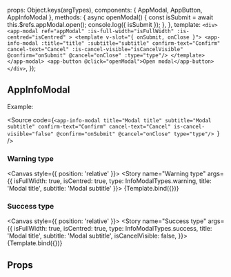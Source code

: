 
<Meta
  title="ui-kit/modals/AppInfoModal"
  component={AppInfoModal}
/>

  props: Object.keys(argTypes),
  components: { AppModal, AppButton, AppInfoModal },
  methods: {
    async openModal() {
      const isSubmit = await this.$refs.appModal.open();
      console.log({ isSubmit });
    },
  },
  template: `
    <div>
      <app-modal ref="appModal"
          :is-full-width="isFullWidth"
          :is-centred="isCentred"
        >
        <template v-slot="{ onSubmit, onClose }">
           <app-info-modal
              :title="title"
              :subtitle="subtitle"
              confirm-text="Confirm"
              cancel-text="Cancel"
              :is-cancel-visible="isCancelVisible"
              @confirm="onSubmit"
              @cancel="onClose"
              :type="type"/>
        </template>
      </app-modal>
      <app-button @click="openModal">Open modal</app-button>
    </div>
  `,
});

## AppInfoModal

Example:

<Source
  code={`<app-info-modal
      title="Modal title"
      subtitle="Modal subtitle"
      confirm-text="Confirm"
      cancel-text="Cancel"
      is-cancel-visible="false"
      @confirm="onSubmit"
      @cancel="onClose"
      type="type"/>
    `}
/>

### Warning type

<Canvas style={{ position: 'relative' }}>
  <Story
    name="Warning type"
    args={{ isFullWidth: true, isCentred: true, type: InfoModalTypes.warning, title: 'Modal title', subtitle: 'Modal subtitle' }}>
    {Template.bind({})}
  </Story>
</Canvas>

### Success type

<Canvas style={{ position: 'relative' }}>
  <Story
    name="Success type"
    args={{
      isFullWidth: true,
      isCentred: true,
      type: InfoModalTypes.success,
      title: 'Modal title',
      subtitle: 'Modal subtitle',
      isCancelVisible: false,
    }}>
    {Template.bind({})}
  </Story>
</Canvas>

## Props

<ArgsTable story="Warning type" />
